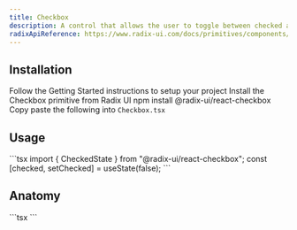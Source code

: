 ```yaml
---
title: Checkbox
description: A control that allows the user to toggle between checked and not checked.
radixApiReference: https://www.radix-ui.com/docs/primitives/components/checkbox#api-reference
---
```


<ComponentDemo name="Checkbox" />

## <HeaderLink href="#installation">Installation</HeaderLink>

<Steps id="installation">

<Step className="inline-flex items-center gap-2 [&>p]:mt-0">
  Follow the
  <Link href={"/docs/getting-started"}>Getting Started</Link>
  instructions to setup your project
</Step>
<Step>Install the Checkbox primitive from Radix UI</Step>
<CodeCopyBlock className="mt-2 py-4">npm install @radix-ui/react-checkbox</CodeCopyBlock>
<Step>
  Copy paste the following into <Code>Checkbox.tsx</Code>
</Step>
<ComponentSource name="Checkbox" />

</Steps>

## <HeaderLink href="#usage">Usage</HeaderLink>

<CodeCopyBlock id="usage">
  ```tsx
import { CheckedState } from "@radix-ui/react-checkbox";
const [checked, setChecked] = useState<CheckedState>(false);

  <Checkbox checked={checked} onCheckedChange={setChecked} />
  ```
</CodeCopyBlock>

## <HeaderLink href="#anatomy">Anatomy</HeaderLink>

<CodeBlock id="anatomy">
  ```tsx
  <Checkbox />
  ```
</CodeBlock>
